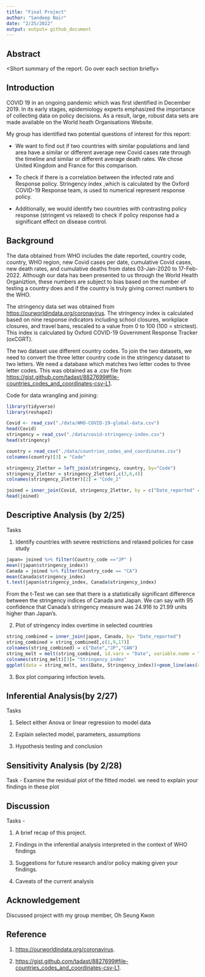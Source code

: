 ```yaml
---
title: "Final Project"
author: "Sandeep Nair"
date: "2/25/2022"
output: output= github_document
---
```


## Abstract

<Short summary of the report. Go over each section briefly>

## Introduction

COVID 19 in an ongoing pandemic which was first identified in December 2019. In its early stages, epidemiology experts emphasized the importance of collecting data on policy decisions. As a result, large, robust data sets are made available on the World heath Organisations Website.

My group has identified two potential questions of interest for this report:

-   We want to find out if two countries with similar populations and land area have a similar or different average new Covid cases rate through the timeline and similar or different average death rates. We chose United Kingdom and France for this comparison.

-   To check if there is a correlation between the infected rate and Response policy. Stringency index ,which is calculated by the Oxford COVID-19 Response team, is used to numerical represent response policy.

-   Additionally, we would identify two countries with contrasting policy response (stringent vs relaxed) to check if policy response had a significant effect on disease control.

## Background

The data obtained from WHO includes the date reported, country code, country, WHO region, new Covid cases per date, cumulative Covid cases, new death rates, and cumulative deaths from dates 03-Jan-2020 to 17-Feb-2022. Although our data has been presented to us through the World Health Organiztion, these numbers are subject to bias based on the number of testing a country does and if the country is truly giving correct numbers to the WHO.

The stringency data set was obtained from <https://ourworldindata.org/coronavirus>. The stringency index is calculated based on nine response indicators including school closures, workplace closures, and travel bans, rescaled to a value from 0 to 100 (100 = strictest). This index is calculated by Oxford COVID-19 Government Response Tracker (oxCGRT).

The two dataset use different country codes. To join the two datasets, we need to convert the three letter country code in the stringency dataset to two letters. We need a database which matches two letter codes to three letter codes. This was obtained as a .csv file from <https://gist.github.com/tadast/8827699#file-countries_codes_and_coordinates-csv-L1>.

Code for data wrangling and joining:

```r
library(tidyverse)
library(reshape2)
```

```r
Covid <- read_csv("./data/WHO-COVID-19-global-data.csv")
head(Covid)
stringency = read_csv("./data/covid-stringency-index.csv")
head(stringency)
```

```r
country = read_csv("./data/countries_codes_and_coordinates.csv")
colnames(country)[3] = "Code"
```

```r
stringency_2letter = left_join(stringency, country, by="Code")
stringency_2letter = stringency_2letter[,c(3,6,4)]
colnames(stringency_2letter)[2] = "Code_2"
```

```r
joined = inner_join(Covid, stringency_2letter, by = c("Date_reported" = "Day","Country_code" = "Code_2" ))
head(joined)

```

## Descriptive Analysis (by 2/25)

Tasks

1.  Identify countries with severe restrictions and relaxed policies for case study
```r
japan= joined %>% filter(Country_code =="JP" )
mean((japan$stringency_index))
Canada = joined %>% filter(Country_code == "CA")
mean(Canada$stringency_index)
t.test(japan$stringency_index, Canada$stringency_index)
```

From the t-Test we can see that there is a statistically significant difference between the stringency indices of Canada and Japan. We can say with 95 confidence that Canada's stringency measure was 24.916 to 21.99 units higher than Japan's.

2.  Plot of stringency index overtime in selected countries
```r
string_combined = inner_join(japan, Canada, by= "Date_reported")
string_combined = string_combined[,c(1,9,17)]
colnames(string_combined) = c("Date","JP","CAN")
string_melt = melt(string_combined, id.vars = "Date", variable.name = "country")
colnames(string_melt)[3]= "Stringency_index"
ggplot(data = string_melt, aes(Date, Stringency_index))+geom_line(aes(colour = country))

```


3.  Box plot comparing infection levels.

## Inferential Analysis(by 2/27)

Tasks

1.  Select either Anova or linear regression to model data

2.  Explain selected model, parameters, assumptions

3.  Hypothesis testing and conclusion

## Sensitivity Analysis (by 2/28)

Task - Examine the residual plot of the fitted model. we need to explain your findings in these plot

## Discussion

Tasks -

1.  A brief recap of this project.

2.  Findings in the inferential analysis interpreted in the context of WHO findings

3.  Suggestions for future research and/or policy making given your findings.

4.  Caveats of the current analysis

## Acknowledgement

Discussed project with my group member, Oh Seung Kwon

## Reference 

1.  <https://ourworldindata.org/coronavirus>.

2.   <https://gist.github.com/tadast/8827699#file-countries_codes_and_coordinates-csv-L1>.

<update as we go>